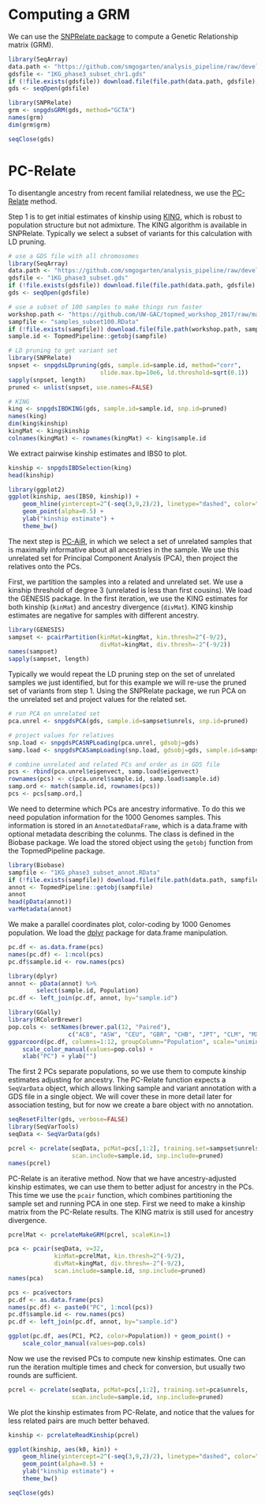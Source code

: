 # Computing a GRM

We can use the [SNPRelate package](https://github.com/zhengxwen/SNPRelate) to compute a Genetic Relationship matrix (GRM).

```r
library(SeqArray)
data.path <- "https://github.com/smgogarten/analysis_pipeline/raw/devel/testdata"
gdsfile <- "1KG_phase3_subset_chr1.gds"
if (!file.exists(gdsfile)) download.file(file.path(data.path, gdsfile), gdsfile)
gds <- seqOpen(gdsfile)

library(SNPRelate)
grm <- snpgdsGRM(gds, method="GCTA")
names(grm)
dim(grm$grm)

seqClose(gds)
```


# PC-Relate

To disentangle ancestry from recent familial relatedness, we use the [PC-Relate](http://www.ncbi.nlm.nih.gov/pubmed/26748516) method.

Step 1 is to get initial estimates of kinship using [KING](http://www.ncbi.nlm.nih.gov/pubmed/20926424), which is robust to population structure but not admixture. The KING algorithm is available in SNPRelate. Typically we select a subset of variants for this calculation with LD pruning.

```r
# use a GDS file with all chromosomes
library(SeqArray)
data.path <- "https://github.com/smgogarten/analysis_pipeline/raw/devel/testdata"
gdsfile <- "1KG_phase3_subset.gds"
if (!file.exists(gdsfile)) download.file(file.path(data.path, gdsfile), gdsfile)
gds <- seqOpen(gdsfile)

# use a subset of 100 samples to make things run faster
workshop.path <- "https://github.com/UW-GAC/topmed_workshop_2017/raw/master"
sampfile <- "samples_subset100.RData"
if (!file.exists(sampfile)) download.file(file.path(workshop.path, sampfile), sampfile)
sample.id <- TopmedPipeline::getobj(sampfile)

# LD pruning to get variant set
library(SNPRelate)
snpset <- snpgdsLDpruning(gds, sample.id=sample.id, method="corr", 
                          slide.max.bp=10e6, ld.threshold=sqrt(0.1))
sapply(snpset, length)
pruned <- unlist(snpset, use.names=FALSE)

# KING
king <- snpgdsIBDKING(gds, sample.id=sample.id, snp.id=pruned)
names(king)
dim(king$kinship)
kingMat <- king$kinship
colnames(kingMat) <- rownames(kingMat) <- king$sample.id
```

We extract pairwise kinship estimates and IBS0 to plot.

```r
kinship <- snpgdsIBDSelection(king)
head(kinship)

library(ggplot2)
ggplot(kinship, aes(IBS0, kinship)) +
    geom_hline(yintercept=2^(-seq(3,9,2)/2), linetype="dashed", color="grey") +
    geom_point(alpha=0.5) +
    ylab("kinship estimate") +
    theme_bw()
```

The next step is [PC-AiR](http://www.ncbi.nlm.nih.gov/pubmed/25810074), in which we select a set of unrelated samples that is maximally informative about all ancestries in the sample. We use this unrelated set for Principal Component Analysis (PCA), then project the relatives onto the PCs.

First, we partition the samples into a related and unrelated set. We use a kinship threshold of degree 3 (unrelated is less than first cousins). We load the GENESIS package. In the first iteration, we use the KING estimates for both kinship (`kinMat`) and ancestry divergence (`divMat`). KING kinship estimates are negative for samples with different ancestry.

```r
library(GENESIS)
sampset <- pcairPartition(kinMat=kingMat, kin.thresh=2^(-9/2),
                          divMat=kingMat, div.thresh=-2^(-9/2))
names(sampset)
sapply(sampset, length)
```

Typically we would repeat the LD pruning step on the set of unrelated samples we just identified, but for this example we will re-use the pruned set of variants from step 1. Using the SNPRelate package, we run PCA on the unrelated set and project values for the related set.

```r
# run PCA on unrelated set
pca.unrel <- snpgdsPCA(gds, sample.id=sampset$unrels, snp.id=pruned)

# project values for relatives
snp.load <- snpgdsPCASNPLoading(pca.unrel, gdsobj=gds)
samp.load <- snpgdsPCASampLoading(snp.load, gdsobj=gds, sample.id=sampset$rels)

# combine unrelated and related PCs and order as in GDS file
pcs <- rbind(pca.unrel$eigenvect, samp.load$eigenvect)
rownames(pcs) <- c(pca.unrel$sample.id, samp.load$sample.id)
samp.ord <- match(sample.id, rownames(pcs))
pcs <- pcs[samp.ord,]
```

We need to determine which PCs are ancestry informative. To do this we need population information for the 1000 Genomes samples. This information is stored in an `AnnotatedDataFrame`, which is a data.frame with optional metadata describing the colunms. The class is defined in the Biobase package. We load the stored object using the `getobj` function from the TopmedPipeline package.

```r
library(Biobase)
sampfile <- "1KG_phase3_subset_annot.RData"
if (!file.exists(sampfile)) download.file(file.path(data.path, sampfile), sampfile)
annot <- TopmedPipeline::getobj(sampfile)
annot
head(pData(annot))
varMetadata(annot)
```

We make a parallel coordinates plot, color-coding by 1000 Genomes population. We load the [dplyr](http://dplyr.tidyverse.org) package for data.frame manipulation.

```r
pc.df <- as.data.frame(pcs)
names(pc.df) <- 1:ncol(pcs)
pc.df$sample.id <- row.names(pcs)

library(dplyr)
annot <- pData(annot) %>%
        select(sample.id, Population)
pc.df <- left_join(pc.df, annot, by="sample.id")

library(GGally)
library(RColorBrewer)
pop.cols <- setNames(brewer.pal(12, "Paired"),
                 c("ACB", "ASW", "CEU", "GBR", "CHB", "JPT", "CLM", "MXL", "LWK", "YRI", "GIH", "PUR"))
ggparcoord(pc.df, columns=1:12, groupColumn="Population", scale="uniminmax") +
    scale_color_manual(values=pop.cols) +
    xlab("PC") + ylab("")
```


The first 2 PCs separate populations, so we use them to compute kinship estimates adjusting for ancestry. The PC-Relate function expects a `SeqVarData` object, which allows linking sample and variant annotation with a GDS file in a single object. We will cover these in more detail later for association testing, but for now we create a bare object with no annotation.

```r
seqResetFilter(gds, verbose=FALSE)
library(SeqVarTools)
seqData <- SeqVarData(gds)

pcrel <- pcrelate(seqData, pcMat=pcs[,1:2], training.set=sampset$unrels, 
                  scan.include=sample.id, snp.include=pruned)
names(pcrel)
```

PC-Relate is an iterative method. Now that we have ancestry-adjusted kinship estimates, we can use them to better adjust for ancestry in the PCs. This time we use the `pcair` function, which combines partitioning the sample set and running PCA in one step. First we need to make a kinship matrix from the PC-Relate results. The KING matrix is still used for ancestry divergence.

```r
pcrelMat <- pcrelateMakeGRM(pcrel, scaleKin=1)

pca <- pcair(seqData, v=32, 
             kinMat=pcrelMat, kin.thresh=2^(-9/2),
             divMat=kingMat, div.thresh=-2^(-9/2),
             scan.include=sample.id, snp.include=pruned)
names(pca)

pcs <- pca$vectors
pc.df <- as.data.frame(pcs)
names(pc.df) <- paste0("PC", 1:ncol(pcs))
pc.df$sample.id <- row.names(pcs)
pc.df <- left_join(pc.df, annot, by="sample.id")

ggplot(pc.df, aes(PC1, PC2, color=Population)) + geom_point() +
    scale_color_manual(values=pop.cols)
```

Now we use the revised PCs to compute new kinship estimates. One can run the iteration multiple times and check for conversion, but usually two rounds are sufficient.

```r
pcrel <- pcrelate(seqData, pcMat=pcs[,1:2], training.set=pca$unrels, 
                  scan.include=sample.id, snp.include=pruned)
```

We plot the kinship estimates from PC-Relate, and notice that the values for less related pairs are much better behaved.

```r
kinship <- pcrelateReadKinship(pcrel)

ggplot(kinship, aes(k0, kin)) +
    geom_hline(yintercept=2^(-seq(3,9,2)/2), linetype="dashed", color="grey") +
    geom_point(alpha=0.5) +
    ylab("kinship estimate") +
    theme_bw()
```

```r
seqClose(gds)
```
